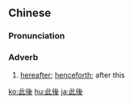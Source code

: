 {{also|此后}}
==Chinese==
{{zh-forms|s=此后}}

===Pronunciation===
{{zh-pron
|m=cǐhòu
|c=ci2 hau6
|mn=chhú-āu
|cat=adv
}}

===Adverb===
{{zh-adv}}

# {{lb|zh|literary}} [[hereafter]]; [[henceforth]]; after this

{{zh-cat|Advanced}}

[[ko:此後]]
[[hu:此後]]
[[ja:此後]]